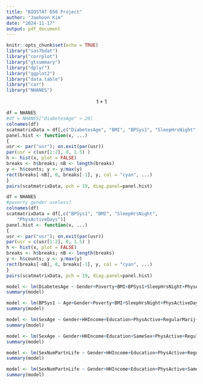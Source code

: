 ```yaml
---
title: "BIOSTAT 650 Project"
author: "Jaehoon Kim"
date: "2024-11-17"
output: pdf_document
---
```


```r
knitr::opts_chunk$set(echo = TRUE)
library("sas7bdat")
library("corrplot")
library("gtsummary")
library("dplyr")
library("ggplot2")
library("data.table")
library("car")
library("NHANES")
```

$$1+1$$

```r
df = NHANES
#df = NHANES["DiabetesAge" > 20]
colnames(df)
scatmatrixData = df[,c("DiabetesAge", "BMI", "BPSys1", "SleepHrsNight", "PhysActiveDays")]
panel.hist <- function(x, ...)
{
usr <- par("usr"); on.exit(par(usr))
par(usr = c(usr[1:2], 0, 1.5) )
h <- hist(x, plot = FALSE)
breaks <- h$breaks; nB <- length(breaks)
y <- h$counts; y <- y/max(y)
rect(breaks[-nB], 0, breaks[-1], y, col = "cyan", ...)
}
pairs(scatmatrixData, pch = 19, diag.panel=panel.hist)

```
```r
df = NHANES
#poverty gender useless?
colnames(df)
scatmatrixData = df[,c("BPSys1", "BMI", "SleepHrsNight", 
    "PhysActiveDays")]
panel.hist <- function(x, ...)
{
usr <- par("usr"); on.exit(par(usr))
par(usr = c(usr[1:2], 0, 1.5) )
h <- hist(x, plot = FALSE)
breaks <- h$breaks; nB <- length(breaks)
y <- h$counts; y <- y/max(y)
rect(breaks[-nB], 0, breaks[-1], y, col = "cyan", ...)
}
pairs(scatmatrixData, pch = 19, diag.panel=panel.hist)

```

```r
model <- lm(DiabetesAge ~ Gender+Poverty+BMI+BPSys1+SleepHrsNight+PhysActiveDays, df)
summary(model)
```

```r
model <- lm(BPSys1 ~ Age+Gender+Poverty+BMI+SleepHrsNight+PhysActiveDays+SmokeNow+AlcoholYear+HardDrugs, df)
summary(model)

```

```r
model <- lm(SexAge ~ Gender+HHIncome+Education+PhysActive+RegularMarij+HardDrugs+RegularMarij*HardDrugs, df)
summary(model)
```

```r
model <- lm(SexAge ~ Gender+HHIncome+Education+SameSex+PhysActive+RegularMarij+HardDrugs+RegularMarij*HardDrugs, df)
summary(model)
```

```r
model <- lm(SexNumPartnLife ~ Gender+HHIncome+Education+PhysActive+RegularMarij+HardDrugs+RegularMarij*HardDrugs, df)
summary(model)
```

```r
model <- lm(SexNumPartnLife ~ Gender+HHIncome+Education+PhysActive+SameSex+RegularMarij+HardDrugs+RegularMarij*HardDrugs, df)
summary(model)
```